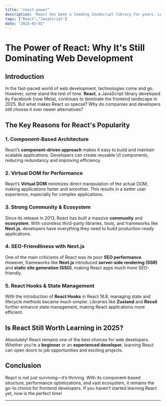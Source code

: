 ```yaml
---
title: "react-power"
description: "React has been a leading JavaScript library for years. Let's explore why it's still the top choice for developers in 2025."
tags: ["React","JavaScript"]
date: "2025-03-02"
---
```


# The Power of React: Why It's Still Dominating Web Development

## Introduction
In the fast-paced world of web development, technologies come and go. However, some stand the test of time. **React**, a JavaScript library developed by Facebook (now Meta), continues to dominate the frontend landscape in 2025. But what makes React so special? Why do companies and developers still choose it over newer alternatives?

## The Key Reasons for React's Popularity

### 1. **Component-Based Architecture**
React’s **component-driven approach** makes it easy to build and maintain scalable applications. Developers can create reusable UI components, reducing redundancy and improving efficiency.

### 2. **Virtual DOM for Performance**
React’s **Virtual DOM** minimizes direct manipulation of the actual DOM, making applications faster and smoother. This results in a better user experience, especially for complex applications.

### 3. **Strong Community & Ecosystem**
Since its release in 2013, React has built a massive **community** and **ecosystem**. With countless third-party libraries, tools, and frameworks like **Next.js**, developers have everything they need to build production-ready applications.

### 4. **SEO-Friendliness with Next.js**
One of the main criticisms of React was its poor **SEO performance**. However, frameworks like **Next.js** introduced **server-side rendering (SSR)** and **static site generation (SSG)**, making React apps much more SEO-friendly.

### 5. **React Hooks & State Management**
With the introduction of **React Hooks** in React 16.8, managing state and lifecycle methods became much simpler. Libraries like **Zustand** and **Recoil** further enhance state management, making React applications more efficient.

## Is React Still Worth Learning in 2025?
Absolutely! React remains one of the best choices for web developers. Whether you’re a **beginner** or an **experienced developer**, learning React can open doors to job opportunities and exciting projects.

## Conclusion
React is not just surviving—it’s thriving. With its component-based structure, performance optimizations, and vast ecosystem, it remains the go-to choice for frontend developers. If you haven’t started learning React yet, now is the perfect time!

---


